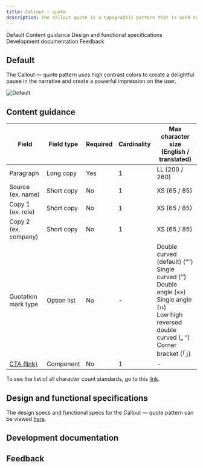 ```yaml
---
title: Callout – quote
description: The callout quote is a typographic pattern that is used to highlight an impactful client statement or user testimonial.
---
```



<ComponentDescription name="Callout — quote" type="layout" />

<AnchorLinks>

<AnchorLink>Default</AnchorLink>
<AnchorLink>Content guidance</AnchorLink>
<AnchorLink>Design and functional specifications</AnchorLink>
<AnchorLink>Development documentation</AnchorLink>
<AnchorLink>Feedback</AnchorLink>

</AnchorLinks>

## Default

The Callout &mdash; quote pattern uses high contrast colors to create a delightful pause in the narrative and create a powerful impression on the user.

![Default](../../images/pattern/callout-quote/callout-quote.jpg)

## Content guidance

| Field | Field type | Required   | Cardinality | Max character size (English / translated) |
| -------- | --------- | ---------- | ---------- | ----------|
| Paragraph | Long copy | Yes   | 1 | LL (200 / 260)|
| Source (ex. name)  | Short copy | No  | 1 | XS (65 / 85) |
| Copy 1 (ex. role)  | Short copy | No | 1 | XS (65 / 85) |
| Copy 2 (ex. company)  | Short copy | No | 1 | XS (65 / 85)   |
| Quotation mark type | Option list | No | - | Double curved (default) (“”) <br/>Single curved (‘’) <br/>Double angle («») <br/>Single angle (‹›)<br/>Low high reversed double curved („ “)<br/>Corner bracket (「」) |
| [CTA (link)](https://www.ibm.com/standards/web/carbon-for-ibm-dotcom/components/cta/) | Component | No | 1 | - |

To see the list of all character count standards, go to this <a href="https://github.com/carbon-design-system/carbon-for-ibm-dotcom-website/wiki/Character-count-standards" target="_blank" rel="noreferrer">link</a>.

## Design and functional specifications

The design specs and functional specs for the Callout &mdash; quote pattern can be viewed <a href="https://ibm.box.com/s/5p4zb97inftv5bj6dabgk8cpp9fbdr4w" target="_blank" rel="noreferrer">here</a>.

## Development documentation

<ComponentStatus name="Callout — quote" type="layout" />

## Feedback

<ComponentFeedback />
